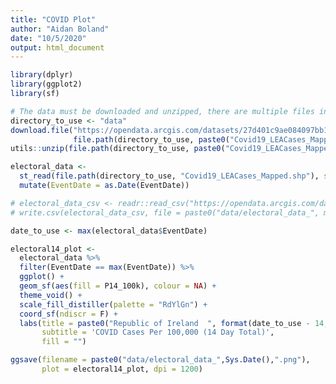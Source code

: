 ```yaml
---
title: "COVID Plot"
author: "Aidan Boland"
date: "10/5/2020"
output: html_document
---
```


```r
library(dplyr)
library(ggplot2)
library(sf)
```

```r
# The data must be downloaded and unzipped, there are multiple files in the zip which are needed
directory_to_use <- "data"
download.file("https://opendata.arcgis.com/datasets/27d401c9ae084097bb1f3a69b69462a1_0.zip?outSR=%7B%22latestWkid%22%3A3857%2C%22wkid%22%3A102100%7D", 
              file.path(directory_to_use, paste0("Covid19_LEACases_Mapped_", Sys.Date() ,".zip")))
utils::unzip(file.path(directory_to_use, paste0("Covid19_LEACases_Mapped_", Sys.Date() ,".zip")), exdir = directory_to_use)

electoral_data <- 
  st_read(file.path(directory_to_use, "Covid19_LEACases_Mapped.shp"), stringsAsFactors = F) %>%
  mutate(EventDate = as.Date(EventDate))

# electoral_data_csv <- readr::read_csv("https://opendata.arcgis.com/datasets/27d401c9ae084097bb1f3a69b69462a1_0.csv?outSR=%7B%22latestWkid%22%3A3857%2C%22wkid%22%3A102100%7D")
# write.csv(electoral_data_csv, file = paste0("data/electoral_data_", max(electoral_data$EventDate), ".csv"))

date_to_use <- max(electoral_data$EventDate)

electoral14_plot <- 
  electoral_data %>%
  filter(EventDate == max(EventDate)) %>%
  ggplot() + 
  geom_sf(aes(fill = P14_100k), colour = NA) + 
  theme_void() +
  scale_fill_distiller(palette = "RdYlGn") +
  coord_sf(ndiscr = F) +
  labs(title = paste0("Republic of Ireland  ", format(date_to_use - 14, "%d/%m"), " - ", format(date_to_use, "%d/%m")),
       subtitle = 'COVID Cases Per 100,000 (14 Day Total)', 
       fill = "")

ggsave(filename = paste0("data/electoral_data_",Sys.Date(),".png"), 
       plot = electoral14_plot, dpi = 1200)

```



